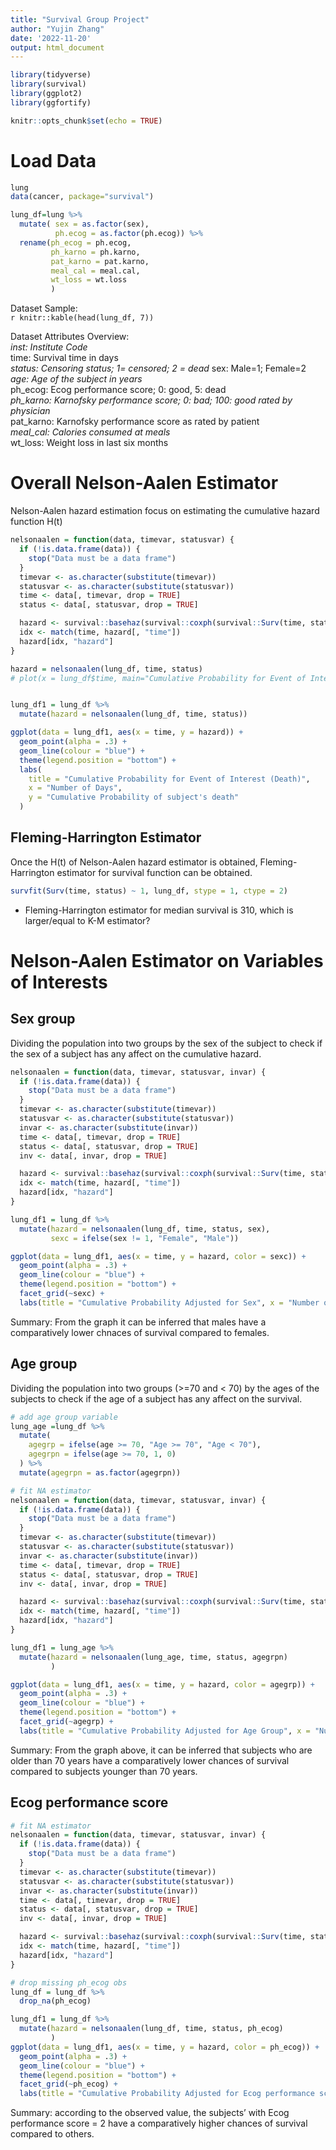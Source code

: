 ```yaml
---
title: "Survival Group Project"
author: "Yujin Zhang"
date: '2022-11-20'
output: html_document
---
```



```r
library(tidyverse)
library(survival)
library(ggplot2)
library(ggfortify)

knitr::opts_chunk$set(echo = TRUE)
```

# Load Data
```r
lung
data(cancer, package="survival")

lung_df=lung %>% 
  mutate( sex = as.factor(sex),
          ph.ecog = as.factor(ph.ecog)) %>% 
  rename(ph_ecog = ph.ecog,
         ph_karno = ph.karno,
         pat_karno = pat.karno,
         meal_cal = meal.cal,
         wt_loss = wt.loss
         )

```
Dataset Sample:  
`r knitr::kable(head(lung_df, 7))`  

Dataset Attributes Overview:  
*inst:	    Institute Code  
*time:	    Survival time in days  
*status:	  Censoring status; 1= censored; 2 = dead
*sex:       Male=1; Female=2
*age:	      Age of the subject in years  
*ph_ecog:   Ecog performance score; 0: good, 5: dead  
*ph_karno:  Karnofsky performance score; 0: bad; 100: good rated by physician  
*pat_karno: Karnofsky performance score as rated by patient  
*meal_cal:	Calories consumed at meals  
*wt_loss:	  Weight loss in last six months 


# Overall Nelson-Aalen Estimator 
Nelson-Aalen hazard estimation focus on estimating the cumulative hazard function H(t)
```r
nelsonaalen = function(data, timevar, statusvar) {
  if (!is.data.frame(data)) {
    stop("Data must be a data frame")
  }
  timevar <- as.character(substitute(timevar))
  statusvar <- as.character(substitute(statusvar))
  time <- data[, timevar, drop = TRUE]
  status <- data[, statusvar, drop = TRUE]

  hazard <- survival::basehaz(survival::coxph(survival::Surv(time, status) ~ 1))
  idx <- match(time, hazard[, "time"])
  hazard[idx, "hazard"]
}

hazard = nelsonaalen(lung_df, time, status)
# plot(x = lung_df$time, main="Cumulative Probability for Event of Interest (Death)", y = hazard, ylab = "Cumulative Probability of subject's death", xlab = "Number of Days") 


lung_df1 = lung_df %>% 
  mutate(hazard = nelsonaalen(lung_df, time, status))

ggplot(data = lung_df1, aes(x = time, y = hazard)) + 
  geom_point(alpha = .3) +
  geom_line(colour = "blue") + 
  theme(legend.position = "bottom") +
  labs(
    title = "Cumulative Probability for Event of Interest (Death)",
    x = "Number of Days",
    y = "Cumulative Probability of subject's death"
  )
```

## Fleming-Harrington Estimator
Once the H(t) of Nelson-Aalen hazard estimator is obtained, Fleming-Harrington estimator for survival function can be obtained.
```r
survfit(Surv(time, status) ~ 1, lung_df, stype = 1, ctype = 2)
```
* Fleming-Harrington estimator for median survival is 310, which is larger/equal to K-M estimator?

# Nelson-Aalen Estimator on Variables of Interests
## Sex group
Dividing the population into two groups by the sex of the subject to check if the sex of a subject has any affect on the cumulative hazard.
```r
nelsonaalen = function(data, timevar, statusvar, invar) {
  if (!is.data.frame(data)) {
    stop("Data must be a data frame")
  }
  timevar <- as.character(substitute(timevar))
  statusvar <- as.character(substitute(statusvar))
  invar <- as.character(substitute(invar))
  time <- data[, timevar, drop = TRUE]
  status <- data[, statusvar, drop = TRUE]
  inv <- data[, invar, drop = TRUE]

  hazard <- survival::basehaz(survival::coxph(survival::Surv(time, status) ~ inv ))
  idx <- match(time, hazard[, "time"])
  hazard[idx, "hazard"]
}

lung_df1 = lung_df %>% 
  mutate(hazard = nelsonaalen(lung_df, time, status, sex),
         sexc = ifelse(sex != 1, "Female", "Male"))

ggplot(data = lung_df1, aes(x = time, y = hazard, color = sexc)) + 
  geom_point(alpha = .3) + 
  geom_line(colour = "blue") + 
  theme(legend.position = "bottom") +
  facet_grid(~sexc) +
  labs(title = "Cumulative Probability Adjusted for Sex", x = "Number of Days", y = "Cumulative Probability of subject's death")

```
Summary: From the graph it can be inferred that males have a comparatively lower chnaces of survival compared to females.

## Age group
Dividing the population into two groups (>=70 and < 70) by the ages of the subjects to check if the age of a subject has any affect on the survival.
```r
# add age group variable
lung_age =lung_df %>% 
  mutate(
    agegrp = ifelse(age >= 70, "Age >= 70", "Age < 70"),
    agegrpn = ifelse(age >= 70, 1, 0)
  ) %>% 
  mutate(agegrpn = as.factor(agegrpn))

# fit NA estimator
nelsonaalen = function(data, timevar, statusvar, invar) {
  if (!is.data.frame(data)) {
    stop("Data must be a data frame")
  }
  timevar <- as.character(substitute(timevar))
  statusvar <- as.character(substitute(statusvar))
  invar <- as.character(substitute(invar))
  time <- data[, timevar, drop = TRUE]
  status <- data[, statusvar, drop = TRUE]
  inv <- data[, invar, drop = TRUE]

  hazard <- survival::basehaz(survival::coxph(survival::Surv(time, status) ~ inv ))
  idx <- match(time, hazard[, "time"])
  hazard[idx, "hazard"]
}

lung_df1 = lung_age %>% 
  mutate(hazard = nelsonaalen(lung_age, time, status, agegrpn)
         )

ggplot(data = lung_df1, aes(x = time, y = hazard, color = agegrp)) + 
  geom_point(alpha = .3) + 
  geom_line(colour = "blue") + 
  theme(legend.position = "bottom") +
  facet_grid(~agegrp) +
  labs(title = "Cumulative Probability Adjusted for Age Group", x = "Number of Days", y = "Cumulative Probability of subject's death")

```
Summary: From the graph above, it can be inferred that subjects who are older than 70 years have a comparatively lower chances of survival compared to subjects younger than 70 years.

## Ecog performance score
```r
# fit NA estimator
nelsonaalen = function(data, timevar, statusvar, invar) {
  if (!is.data.frame(data)) {
    stop("Data must be a data frame")
  }
  timevar <- as.character(substitute(timevar))
  statusvar <- as.character(substitute(statusvar))
  invar <- as.character(substitute(invar))
  time <- data[, timevar, drop = TRUE]
  status <- data[, statusvar, drop = TRUE]
  inv <- data[, invar, drop = TRUE]

  hazard <- survival::basehaz(survival::coxph(survival::Surv(time, status) ~ inv ))
  idx <- match(time, hazard[, "time"])
  hazard[idx, "hazard"]
}

# drop missing ph_ecog obs
lung_df = lung_df %>% 
  drop_na(ph_ecog)

lung_df1 = lung_df %>% 
  mutate(hazard = nelsonaalen(lung_df, time, status, ph_ecog)
         )
ggplot(data = lung_df1, aes(x = time, y = hazard, color = ph_ecog)) + 
  geom_point(alpha = .3) + 
  geom_line(colour = "blue") + 
  theme(legend.position = "bottom") +
  facet_grid(~ph_ecog) +
  labs(title = "Cumulative Probability Adjusted for Ecog performance score", x = "Number of Days", y = "Cumulative Probability of subject's death")

```
Summary: according to the observed value, the subjects' with Ecog performance score = 2 have a comparatively higher chances of survival compared to others.


